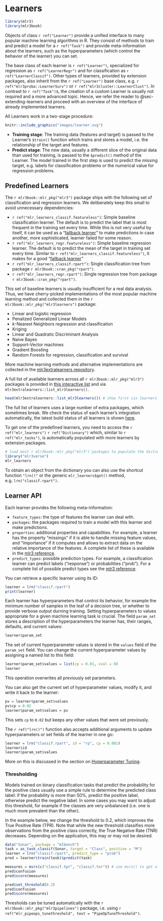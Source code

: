 # Learners {#learners}

```r
library(mlr3)
library(mlr3book)
```

Objects of class `r ref("Learner")` provide a unified interface to many popular machine learning algorithms in R.
They consist of methods to train and predict a model for a `r ref("Task")` and provide meta-information about the learners, such as the hyperparameters (which control the behavior of the learner) you can set.

The base class of each learner is `r ref("Learner")`, specialized for regression as `r ref("LearnerRegr")` and for classification as `r ref("LearnerClassif")`.
Other types of learners, provided by extension packages, also inherit from the `r ref("Learner")` base class, e.g. `r ref("mlr3proba::LearnerSurv")` or `r ref("mlr3cluster::LearnerClust")`.
In contrast to `r ref("Task")`s, the creation of a custom Learner is usually not required and a more advanced topic.
Hence, we refer the reader to @sec-extending-learners and proceed with an overview of the interface of already implemented learners.

All Learners work in a two-stage procedure:

```r
knitr::include_graphics("images/learner.svg")
```

* **Training stage**: The training data (features and target) is passed to the Learner's `$train()` function which trains and stores a model, i.e. the relationship of the target and features.
* **Predict stage**: The new data, usually a different slice of the original data than used for training, is passed to the `$predict()` method of the Learner.
  The model trained in the first step is used to predict the missing target, e.g. labels for classification problems or the numerical value for regression problems.

## Predefined Learners

The `r mlr3book::mlr_pkg("mlr3")` package ships with the following set of classification and regression learners.
We deliberately keep this small to avoid unnecessary dependencies:

* `r ref("mlr_learners_classif.featureless")`: Simple baseline classification learner.
  The default is to predict the label that is most frequent in the training set every time. While this is not very useful by itself, it can be used as a "[fallback learner](fallback-learners)" to make predictions in case another, more sophisticated, learner failed for some reason.
* `r ref("mlr_learners_regr.featureless")`: Simple baseline regression learner.
  The default is to predict the mean of the target in training set every time. Similar to `r ref("mlr_learners_classif.featureless")`, it makes for a good "[fallback learner](fallback-learners)"
* `r ref("mlr_learners_classif.rpart")`: Single classification tree from package `r mlr3book::cran_pkg("rpart")`.
* `r ref("mlr_learners_regr.rpart")`: Single regression tree from package `r mlr3book::cran_pkg("rpart")`.

This set of baseline learners is usually insufficient for a real data analysis.
Thus, we have cherry-picked implementations of the most popular machine learning method and collected them in the `r mlr3book::mlr_pkg("mlr3learners")` package:

* Linear and logistic regression
* Penalized Generalized Linear Models
* $k$-Nearest Neighbors regression and classification
* Kriging
* Linear and Quadratic Discriminant Analysis
* Naive Bayes
* Support-Vector machines
* Gradient Boosting
* Random Forests for regression, classification and survival

More machine learning methods and alternative implementations are collected in the [mlr3extralearners repository](https://github.com/mlr-org/mlr3extralearners/).

:::{.callout-tip}
A full list of available learners across all `r mlr3book::mlr_pkg("mlr3")` packages is provided in [this interactive list](https://mlr3extralearners.mlr-org.com/articles/learners/list_learners.html) and via `mlr3extralearners::list_mlr3learners()`.
:::

```r
head(mlr3extralearners::list_mlr3learners()) # show first six learners
```

:::{.callout-note}
The full list of learners uses a large number of extra packages, which sometimes break.
We check the status of each learner's integration automatically, the latest build status of all learners is shown [here](https://mlr3extralearners.mlr-org.com/articles/learners/test_overview.html).
:::

To get one of the predefined learners, you need to access the `r ref("mlr_learners")` `r ref("Dictionary")` which, similar to `r ref("mlr_tasks")`, is automatically populated with more learners by extension packages.

```r
# load most`r mlr3book::mlr_pkg("mlr3")`packages to populate the dictionary
library("mlr3verse")
mlr_learners
```

To obtain an object from the dictionary you can also use the shortcut function `"lrn()"` or the generic `mlr_learners$get()` method, e.g. `lrn("classif.rpart")`.

## Learner API

Each learner provides the following meta-information:

* `feature_types`: the type of features the learner can deal with.
* `packages`: the packages required to train a model with this learner and make predictions.
* `properties`: additional properties and capabilities.
  For example, a learner has the property "missings" if it is able to handle missing feature values, and "importance" if it computes and allows to extract data on the relative importance of the features.
  A complete list of these is available in the [mlr3 reference](https://mlr3.mlr-org.com/reference/mlr_reflections.html#examples).
* `predict_types`: possible prediction types. For example, a classification learner can predict labels ("response") or probabilities ("prob"). For a complete list of possible predict types see the [mlr3 reference](https://mlr3.mlr-org.com/reference/mlr_reflections.html#examples).

You can retrieve a specific learner using its ID:

```r
learner = lrn("classif.rpart")
print(learner)
```

Each learner has hyperparameters that control its behavior, for example the minimum number of samples in the leaf of a decision tree, or whether to provide verbose output durning training.
Setting hyperparameters to values appropriate for a given machine learning task is crucial.
The field `param_set` stores a description of the hyperparameters the learner has, their ranges, defaults, and current values:

```r
learner$param_set
```

The set of current hyperparameter values is stored in the `values` field of the `param_set` field.
You can change the current hyperparameter values by assigning a named list to this field:

```r
learner$param_set$values = list(cp = 0.01, xval = 0)
learner
```

:::{.callout-caution}
This operation overwrites all previously set parameters.
:::

You can also get the current set of hyperparameter values, modify it, and write it back to the learner:

```r
pv = learner$param_set$values
pv$cp = 0.02
learner$param_set$values = pv
```

This sets `cp` to `0.02` but keeps any other values that were set previously.

The `r ref("lrn()")` function also accepts additional arguments to update hyperparameters or set fields of the learner in one go:

```r
learner = lrn("classif.rpart", id = "rp", cp = 0.001)
learner$id
learner$param_set$values
```

More on this is discussed in the section on [Hyperparameter Tuning](https://mlr3book.mlr-org.com/optimization.html#tuning).

### Thresholding

Models trained on binary classification tasks that predict the probability for the positive class usually use a simple rule to determine the predicted class label: if the probability is more than 50%, predict the positive label, otherwise predict the negative label.
In some cases you may want to adjust this threshold, for example if the classes are very unbalanced (i.e. one is much more prevalent than the other).

In the example below, we change the threshold to 0.2, which improves the True Positive Rate (TPR).
Note that while the new threshold classifies more observations from the positive class correctly, the True Negative Rate (TNR) decreases.
Depending on the application, this may or may not be desired.

```r
data("Sonar", package = "mlbench")
task = as_task_classif(Sonar, target = "Class", positive = "M")
learner = lrn("classif.rpart", predict_type = "prob")
pred = learner$train(task)$predict(task)

measures = msrs(c("classif.tpr", "classif.tnr")) # use msrs() to get a list of multiple measures
pred$confusion
pred$score(measures)

pred$set_threshold(0.2)
pred$confusion
pred$score(measures)
```

:::{.callout-tip}
Thresholds can be tuned automatically with the `r mlr3book::mlr_pkg("mlr3pipelines")` package, i.e. using `r ref("mlr_pipeops_tunethreshold", text = "PipeOpTuneThreshold")`.
:::

